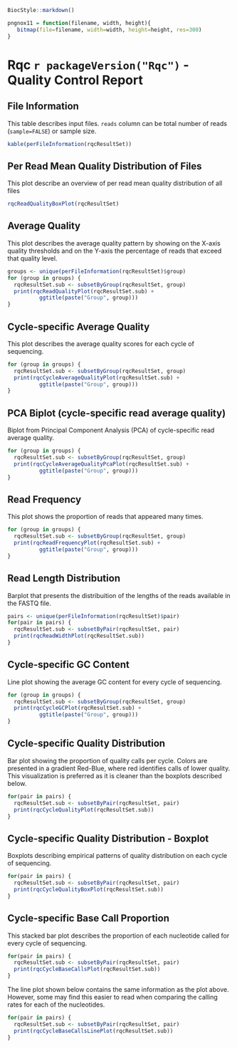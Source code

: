 ```r
BiocStyle::markdown()
```
```r
pngnox11 = function(filename, width, height){
   bitmap(file=filename, width=width, height=height, res=300)
}
```

# Rqc `r packageVersion("Rqc")` - Quality Control Report

## File Information
This table describes input files. `reads` column can be total number of reads (`sample=FALSE`) or sample size.
```r
kable(perFileInformation(rqcResultSet))
```


## Per Read Mean Quality Distribution of Files
This plot describe an overview of per read mean quality distribution of all files
```r
rqcReadQualityBoxPlot(rqcResultSet)
```


## Average Quality
This plot describes the average quality pattern by showing on the
X-axis quality thresholds and on the Y-axis the percentage of reads
that exceed that quality level.
```r
groups <- unique(perFileInformation(rqcResultSet)$group)
for (group in groups) {
  rqcResultSet.sub <- subsetByGroup(rqcResultSet, group)
  print(rqcReadQualityPlot(rqcResultSet.sub) +
          ggtitle(paste("Group", group)))
}
```

## Cycle-specific Average Quality
This plot describes the average quality scores for each cycle of sequencing.
```r
for (group in groups) {
  rqcResultSet.sub <- subsetByGroup(rqcResultSet, group)
  print(rqcCycleAverageQualityPlot(rqcResultSet.sub) +
          ggtitle(paste("Group", group)))
}
```

## PCA Biplot (cycle-specific read average quality)
Biplot from Principal Component Analysis (PCA) of cycle-specific read average quality.
```r
for (group in groups) {
  rqcResultSet.sub <- subsetByGroup(rqcResultSet, group)
  print(rqcCycleAverageQualityPcaPlot(rqcResultSet.sub) +
          ggtitle(paste("Group", group)))
}
```

## Read Frequency
This plot shows the proportion of reads that appeared many times.
```r
for (group in groups) {
  rqcResultSet.sub <- subsetByGroup(rqcResultSet, group)
  print(rqcReadFrequencyPlot(rqcResultSet.sub) +
          ggtitle(paste("Group", group)))
}
```

## Read Length Distribution
Barplot that presents the distribuition of the lengths of the reads available in the FASTQ file.
```r
pairs <- unique(perFileInformation(rqcResultSet)$pair)
for(pair in pairs) {
  rqcResultSet.sub <- subsetByPair(rqcResultSet, pair)
  print(rqcReadWidthPlot(rqcResultSet.sub))
}
```

## Cycle-specific GC Content
Line plot showing the average GC content for every cycle of sequencing.
```r
for (group in groups) {
  rqcResultSet.sub <- subsetByGroup(rqcResultSet, group)
  print(rqcCycleGCPlot(rqcResultSet.sub) +
          ggtitle(paste("Group", group)))
}
```

## Cycle-specific Quality Distribution
Bar plot showing the proportion of quality calls per cycle. Colors are
presented in a gradient Red-Blue, where red identifies calls of lower
quality. This visualization is preferred as it is cleaner than the
boxplots described below.
```r
for(pair in pairs) {
  rqcResultSet.sub <- subsetByPair(rqcResultSet, pair)
  print(rqcCycleQualityPlot(rqcResultSet.sub))
}
```

## Cycle-specific Quality Distribution - Boxplot
Boxplots describing empirical patterns of quality distribution on each cycle of sequencing.
```r
for(pair in pairs) {
  rqcResultSet.sub <- subsetByPair(rqcResultSet, pair)
  print(rqcCycleQualityBoxPlot(rqcResultSet.sub))
}
```

## Cycle-specific Base Call Proportion
This stacked bar plot describes the proportion of each nucleotide called for every cycle of sequencing.
```r
for(pair in pairs) {
  rqcResultSet.sub <- subsetByPair(rqcResultSet, pair)
  print(rqcCycleBaseCallsPlot(rqcResultSet.sub))
}
```

The line plot shown below contains the same information as the plot
above. However, some may find this easier to read when comparing the
calling rates for each of the nucleotides.
```r
for(pair in pairs) {
  rqcResultSet.sub <- subsetByPair(rqcResultSet, pair)
  print(rqcCycleBaseCallsLinePlot(rqcResultSet.sub))
}
```
